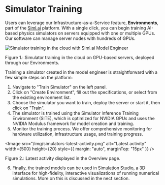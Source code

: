 
# Simulator Training

Users can leverage our Infrastructure-as-a-Service feature, **Environments**, part of the [Siml.ai](http://siml.ai/) platform. With a single click, you can begin training AI-based physics simulators on servers equipped with one or multiple GPUs. Our software can manage server nodes with hundreds of GPUs.

![Simulator training in the cloud with Siml.ai Model Engineer](/img/environment-detail-page.png)
<figcaption style={{ textAlign: "center", fontSize: "0.7rem", marginBottom: "1rem" }}>
    Figure 1.: Simulator training in the cloud on GPU-based servers, deployed through our Environments.
</figcaption>

Training a simulator created in the model engineer is straightforward with a few simple steps on the platform:

1. Navigate to "Train Simulator" on the left panel.
2. Click on "Create Environment", fill out the specifications, or select from the existing environment list.
3. Choose the simulator you want to train, deploy the server or start it, then click on "Train".
4. The simulator is trained using the Simulator Inference Training Environment (SITE), which is optimized for NVIDIA GPUs and uses the NVIDIA Modulus framework for model creation and training.
5. Monitor the training process. We offer comprehensive monitoring for hardware utilization, infrastructure usage, and training progress.

<Image
    src="/img/simulators-latest-activity.png"
    alt="Latest activity"
    width={500}
    height={20}
    style={{ margin: "auto", marginTop: "15px" }}
/>
<figcaption style={{ textAlign: "center", fontSize: "0.7rem", marginBottom: "1rem" }}>
    Figure 2.: Latest activity displayed in the Overview page.
</figcaption>

6. Finally, the trained models can be used in Simulation Studio, a 3D interface for high-fidelity, interactive visualizations of running numerical simulations. More on this is discussed in the nect section.